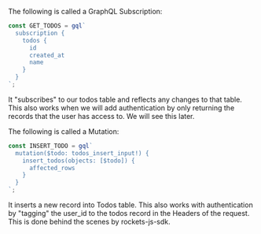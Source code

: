 The following is called a GraphQL Subscription:


```js
const GET_TODOS = gql`
  subscription {
    todos {
      id
      created_at
      name
    }
  }
`;
```

It "subscribes" to our todos table and reflects any changes to that table. This also works when we will add authentication by only returning the records that the user has access to. We will see this later.


The following is called a Mutation:

```js
const INSERT_TODO = gql`
  mutation($todo: todos_insert_input!) {
    insert_todos(objects: [$todo]) {
      affected_rows
    }
  }
`;
```

It inserts a new record into Todos table. This also works with authentication by "tagging" the user_id to the todos record in the Headers of the request. This is done behind the scenes by rockets-js-sdk.